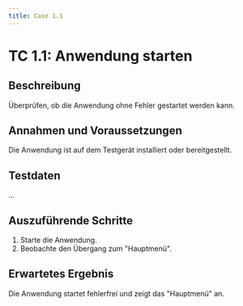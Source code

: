 ```yaml
---
title: Case 1.1
---
```




# TC 1.1: Anwendung starten

## Beschreibung
Überprüfen, ob die Anwendung ohne Fehler gestartet werden kann.

## Annahmen und Voraussetzungen
Die Anwendung ist auf dem Testgerät installiert oder bereitgestellt.

## Testdaten
...

## Auszuführende Schritte
1. Starte die Anwendung.
2. Beobachte den Übergang zum "Hauptmenü".

## Erwartetes Ergebnis
Die Anwendung startet fehlerfrei und zeigt das "Hauptmenü" an. 